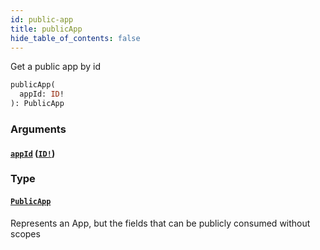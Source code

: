```yaml
---
id: public-app
title: publicApp
hide_table_of_contents: false
---
```



Get a public app by id

```graphql
publicApp(
  appId: ID!
): PublicApp
```


### Arguments

#### [`appId`](#) ([`ID!`](/adminidentity/api/graphql-admin/reference/scalars/id))




### Type

#### [`PublicApp`](/adminidentity/api/graphql-admin/reference/objects/public-app)

Represents an App, but the fields that can be publicly consumed without scopes




